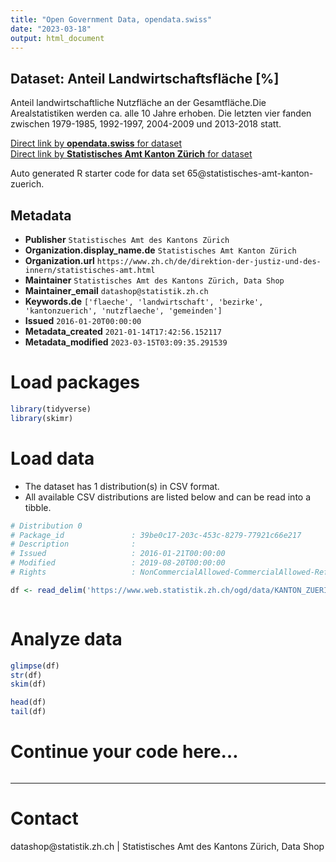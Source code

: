 ```yaml
---
title: "Open Government Data, opendata.swiss"
date: "2023-03-18"
output: html_document
---
```


## Dataset: Anteil Landwirtschaftsfläche [%]

Anteil landwirtschaftliche Nutzfläche an der Gesamtfläche.Die Arealstatistiken werden ca. alle 10 Jahre erhoben. Die letzten vier fanden zwischen 1979-1985, 1992-1997, 2004-2009 und 2013-2018 statt.

[Direct link by **opendata.swiss** for dataset](https://opendata.swiss/de/dataset/anteil-landwirtschaftsflache)<br>
[Direct link by **Statistisches Amt Kanton Zürich** for dataset](https://www.zh.ch/de/politik-staat/gemeinden/gemeindeportraet.html)

Auto generated R starter code for data set 65@statistisches-amt-kanton-zuerich.

## Metadata

- **Publisher** `Statistisches Amt des Kantons Zürich`
- **Organization.display_name.de** `Statistisches Amt Kanton Zürich`
- **Organization.url** `https://www.zh.ch/de/direktion-der-justiz-und-des-innern/statistisches-amt.html`
- **Maintainer** `Statistisches Amt des Kantons Zürich, Data Shop`
- **Maintainer_email** `datashop@statistik.zh.ch`
- **Keywords.de** `['flaeche', 'landwirtschaft', 'bezirke', 'kantonzuerich', 'nutzflaeche', 'gemeinden']`
- **Issued** `2016-01-20T00:00:00`
- **Metadata_created** `2021-01-14T17:42:56.152117`
- **Metadata_modified** `2023-03-15T03:09:35.291539`


# Load packages

```r

library(tidyverse)
library(skimr)

```

# Load data

-   The dataset has 1 distribution(s) in CSV format.
-   All available CSV distributions are listed below and can be read into a tibble.

```r

# Distribution 0
# Package_id               : 39be0c17-203c-453c-8279-77921c66e217
# Description              : 
# Issued                   : 2016-01-21T00:00:00
# Modified                 : 2019-08-20T00:00:00
# Rights                   : NonCommercialAllowed-CommercialAllowed-ReferenceRequired

df <- read_delim('https://www.web.statistik.zh.ch/ogd/data/KANTON_ZUERICH_183.csv')



```

# Analyze data

```r

glimpse(df)
str(df)
skim(df)

head(df)
tail(df)

```

# Continue your code here...

```r

```

------------------------------------------------------------------------

# Contact

datashop@statistik.zh.ch | Statistisches Amt des Kantons Zürich, Data Shop
